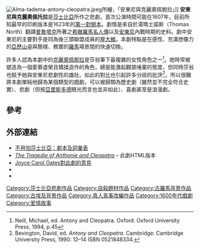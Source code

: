 [[File:Alma-tadema-antony-cleopatra.jpeg|thumb]]所繪，「安東尼與克麗奧佩脫拉」]]
'''安東尼與克麗奧佩托拉'''是[[威廉·莎士比亚|莎士比亞]]所作之悲劇，首次公演時間可能在1607年，目前所知最早的印刷版本是1623年的[[第一對開本|第一對開本]]。劇情是來自於湯瑪士諾斯（Thomas North）翻譯[[普魯塔克|普魯塔克]]所著之[[希臘羅馬名人傳|希臘羅馬名人傳]]以及[[马克·安东尼|安東尼]]內戰時期的史料。劇中安東尼的主要對手是同為後三頭聯盟成員的[[奥古斯都|屋大維]]。本劇特點是在感性、充滿想像力的[[亞歷山卓|亞歷山卓]]與簡樸、務實的[[羅馬|羅馬]]場景間的快速切換。

許多人認為本劇中的[[克娄巴特拉七世|克麗奧佩脫拉]]是莎翁筆下最複雜的女性角色之一<ref>Neill, Michael, ed. Antony and Cleopatra. Oxford: Oxford University Press, 1994, p.45</ref>。她時常被塑造為一個愛慕虛榮且矯揉造作的角色，總是能激起觀眾唾棄的態度，但同時莎翁也賦予她與安東尼悲劇性的雄壯。如此的對比也引起許多分歧的批評<ref>Bevington, David, ed. ''Antony and Cleopatra''. Cambridge: Cambridge University Press, 1990: 12–14 ISBN 0521848334.</ref>，所以很難將本劇單純地歸為某個類型的戲劇，可以被歸類為歷史劇（雖然並不完全符合史實）、悲劇（但按[[亚里士多德|亞里斯多德]]眼光而言也並非如此）、喜劇甚至是浪漫劇。

==參考==
{{reflist}}

==外部連結==
{{commons category|Antony and Cleopatra}}
* [https://web.archive.org/web/20130129062754/http://nfs.sparknotes.com/antony-and-cleopatra/ 不用怕莎士比亞：劇本及詞彙表]
* [http://william-shakespeare.classic-literature.co.uk/the-tragedie-of-anthonie-and-cleopatra/  ''The Tragedie of Anthonie and Cleopatra'']{{Wayback|url=http://william-shakespeare.classic-literature.co.uk/the-tragedie-of-anthonie-and-cleopatra/ |date=20200920052928 }} – 此劇HTML版本
* [https://web.archive.org/web/20141112170205/http://www.usfca.edu/jco/tragedyofimagination/ Joyce Carol Oates對此劇的意見]
* {{YouTube|3XlOrRFpOlM|BBC介紹內容}}
* {{YouTube|-13JRbcPkyo|Marjorie Garber在哈佛對此劇的演講}}

{{莎士比亚}}

{{Authority control}}
{{DEFAULTSORT:Antony and Cleopatra}}
[[Category:莎士比亞悲劇作品|Category:莎士比亞悲劇作品]]
[[Category:自殺題材作品|Category:自殺題材作品]]
[[Category:古羅馬背景作品|Category:古羅馬背景作品]]
[[Category:古埃及背景作品|Category:古埃及背景作品]]
[[Category:真人真事改編作品|Category:真人真事改編作品]]
[[Category:1600年代戲劇|Category:1600年代戲劇]]
[[Category:爱情故事|Category:爱情故事]]